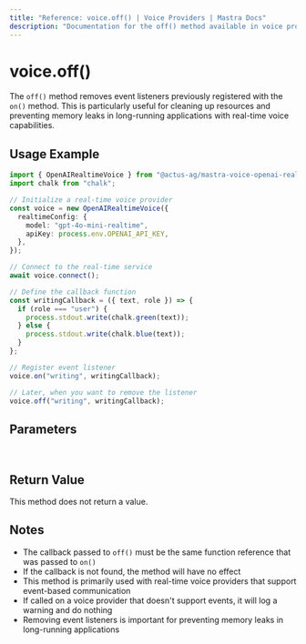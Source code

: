 ```yaml
---
title: "Reference: voice.off() | Voice Providers | Mastra Docs"
description: "Documentation for the off() method available in voice providers, which removes event listeners for voice events."
---
```


# voice.off()

The `off()` method removes event listeners previously registered with the `on()` method. This is particularly useful for cleaning up resources and preventing memory leaks in long-running applications with real-time voice capabilities.

## Usage Example

```typescript
import { OpenAIRealtimeVoice } from "@actus-ag/mastra-voice-openai-realtime";
import chalk from "chalk";

// Initialize a real-time voice provider
const voice = new OpenAIRealtimeVoice({
  realtimeConfig: {
    model: "gpt-4o-mini-realtime",
    apiKey: process.env.OPENAI_API_KEY,
  },
});

// Connect to the real-time service
await voice.connect();

// Define the callback function
const writingCallback = ({ text, role }) => {
  if (role === "user") {
    process.stdout.write(chalk.green(text));
  } else {
    process.stdout.write(chalk.blue(text));
  }
};

// Register event listener
voice.on("writing", writingCallback);

// Later, when you want to remove the listener
voice.off("writing", writingCallback);
```

## Parameters

<br />
<PropertiesTable
  content={[
    {
      name: "event",
      type: "string",
      description:
        "Name of the event to stop listening for (e.g., 'speaking', 'writing', 'error')",
      isOptional: false,
    },
    {
      name: "callback",
      type: "function",
      description: "The same callback function that was passed to on()",
      isOptional: false,
    },
  ]}
/>

## Return Value

This method does not return a value.

## Notes

- The callback passed to `off()` must be the same function reference that was passed to `on()`
- If the callback is not found, the method will have no effect
- This method is primarily used with real-time voice providers that support event-based communication
- If called on a voice provider that doesn't support events, it will log a warning and do nothing
- Removing event listeners is important for preventing memory leaks in long-running applications
